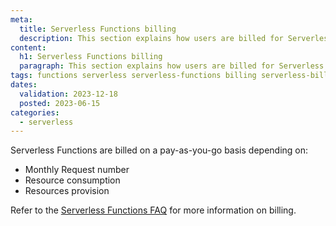 ```yaml
---
meta:
  title: Serverless Functions billing
  description: This section explains how users are billed for Serverless Functions
content:
  h1: Serverless Functions billing
  paragraph: This section explains how users are billed for Serverless Functions
tags: functions serverless serverless-functions billing serverless-billing serverless-functions-billing
dates:
  validation: 2023-12-18
  posted: 2023-06-15
categories:
  - serverless
---
```


Serverless Functions are billed on a pay-as-you-go basis depending on:

* Monthly Request number
* Resource consumption
* Resources provision

Refer to the [Serverless Functions FAQ](/faq/serverless-functions/#how-am-i-billed-for-serverless-functions) for more information on billing.
